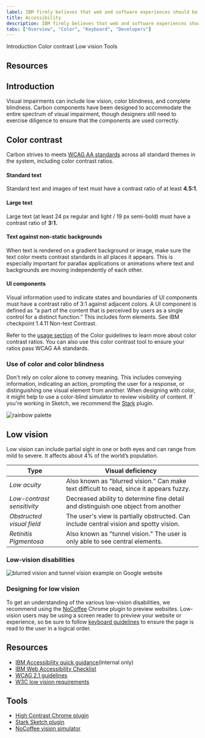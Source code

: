 ```yaml
---
label: IBM firmly believes that web and software experiences should be accessible for everyone, regardless of abilities or impairments.
title: Accessibility
description: IBM firmly believes that web and software experiences should be accessible for everyone. Carbon is committed to following best practices when it comes to accessibility.
tabs: ["Overview", "Color", "Keyboard", "Developers"]
---
```


<AnchorLinks>

<AnchorLink>Introduction</AnchorLink>
<AnchorLink>Color contrast</AnchorLink>
<AnchorLink>Low vision</AnchorLink>
<AnchorLink>Tools</AnchorLink>

</AnchorLinks>

## Resources

<Row className="resource-card-group">
<Column colMd={4} colLg={4} noGutterSm>
<ResourceCard
    subTitle="Carbon color contrast tool"
    href="https://marijohannessen.github.io/color-contrast-checker/"
     >

</ResourceCard>
</Column>
</Row>

## Introduction

Visual impairments can include low vision, color blindness, and complete blindness. Carbon components have been designed to accommodate the entire spectrum of visual impairment, though designers still need to exercise diligence to ensure that the components are used correctly.

## Color contrast

Carbon strives to meets [WCAG AA standards](https://www.w3.org/TR/UNDERSTANDING-WCAG20/visual-audio-contrast-contrast.html) across all standard themes in the system, including color contrast ratios.

#### Standard text

Standard text and images of text must have a contrast ratio of at least **4.5:1**.

#### Large text

Large text (at least 24 px regular and light / 19 px semi-bold) must have a contrast ratio of **3:1.**

#### Text against non-static backgrounds

When text is rendered on a gradient background or image, make sure the text color meets contrast standards in all places it appears. This is especially important for parallax applications or animations where text and backgrounds are moving independently of each other.

#### UI components

Visual information used to indicate states and boundaries of UI components must have a contrast ratio of 3:1 against adjacent colors. A UI component is defined as “a part of the content that is perceived by users as a single control for a distinct function.” This includes form elements. See IBM checkpoint 1.4.11 Non-text Contrast.

Refer to the [usage section](/guidelines/color/usage) of the Color guidelines to learn more about color contrast ratios. You can also use this color contrast tool to ensure your ratios pass WCAG AA standards.

<!-- To view best practices for using color in data visualization, view the [Data Vis color](/data-visualization/overview/colors) page. -->

### Use of color and color blindness

Don't rely on color alone to convey meaning. This includes conveying information, indicating an action, prompting the user for a response, or distinguishing one visual element from another. When designing with color, it might help to use a color-blind simulator to review visibility of content. If you're working in Sketch, we recommend the [Stark](http://www.getstark.co/) plugin.

![rainbow palette](images/color-accessibility-1.png)

## Low vision

Low vision can include partial sight in one or both eyes and can range from mild to severe. It affects about 4% of the world’s population.

| Type                       | Visual deficiency                                                                        |
| -------------------------- | ---------------------------------------------------------------------------------------- |
| _Low acuity_               | Also known as "blurred vision." Can make text difficult to read, since it appears fuzzy. |
| _Low-contrast sensitivity_ | Decreased ability to determine fine detail and distinguish one object from another       |
| _Obstructed visual field_  | The user's view is partially obstructed. Can include central vision and spotty vision.   |
| _Retinitis Pigmentosa_     | Also known as "tunnel vision." The user is only able to see central elements.            |

### Low-vision disabilities

![blurred vision and tunnel vision example on Google website](images/color-accessibility-2.png)

### Designing for low vision

To get an understanding of the various low-vision disabilities, we recommend using the [NoCoffee](https://chrome.google.com/webstore/detail/nocoffee/jjeeggmbnhckmgdhmgdckeigabjfbddl) Chrome plugin to preview websites. Low-vision users may be using a screen reader to preview your website or experience, so be sure to follow [keyboard guidelines](/guidelines/accessibility/keyboard) to ensure the page is read to the user in a logical order.

## Resources

- [IBM Accessibility quick guidance](https://w3.ibm.com/able/devtest/quick/)(Internal only)
- [IBM Web Accessibility Checklist](https://www.ibm.com/able/guidelines/ci162/accessibility_checklist.html)
- [WCAG 2.1 guidelines](https://www.w3.org/TR/WCAG21/)
- [W3C low vision requirements](https://www.w3.org/TR/low-vision-needs/)

## Tools

- [High Contrast Chrome plugin](https://chrome.google.com/webstore/detail/high-contrast/djcfdncoelnlbldjfhinnjlhdjlikmph/related?hl=en)
- [Stark Sketch plugin](http://www.getstark.co/)
- [NoCoffee vision simulator](https://chrome.google.com/webstore/detail/nocoffee/jjeeggmbnhckmgdhmgdckeigabjfbddl)
